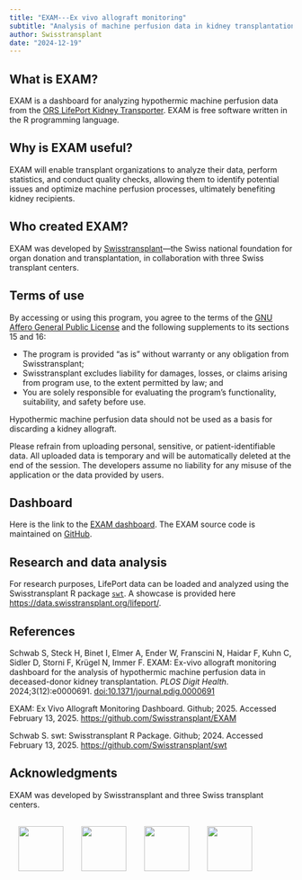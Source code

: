 ```yaml
---
title: "EXAM---Ex vivo allograft monitoring"
subtitle: "Analysis of machine perfusion data in kidney transplantation."
author: Swisstransplant
date: "2024-12-19"
---
```


## What is EXAM?

EXAM is a dashboard for analyzing hypothermic machine perfusion data from the [ORS LifePort Kidney Transporter](https://www.organ-recovery.com/lifeport-kidney-transporter/). EXAM is free software written in the R programming language.

## Why is EXAM useful?

EXAM will enable transplant organizations to analyze their data, perform statistics, and conduct quality checks, allowing them to identify potential issues and optimize machine perfusion processes, ultimately benefiting kidney recipients.

## Who created EXAM?

EXAM was developed by [Swisstransplant](https://www.swisstransplant.org/)---the Swiss national foundation for organ donation and transplantation, in collaboration with three Swiss transplant centers.

## Terms of use

By accessing or using this program, you agree to the terms of the [GNU Affero General Public License](https://www.gnu.org/licenses/agpl-3.0.html) and the following supplements to its sections 15 and 16:

* The program is provided "as is" without warranty or any obligation from Swisstransplant;
* Swisstransplant excludes liability for damages, losses, or claims arising from program use, to the extent permitted by law; and
* You are solely responsible for evaluating the program’s functionality, suitability, and safety before use.

::: {.callout-important appearance="simple" collapse=false}
Hypothermic machine perfusion data should not be used as a basis for discarding a kidney allograft. 

Please refrain from uploading personal, sensitive, or patient-identifiable data. All uploaded data is temporary and will be automatically deleted at the end of the session. The developers assume no liability for any misuse of the application or the data provided by users.
:::

## Dashboard

Here is the link to the [EXAM dashboard](https://swisstransplant.shinyapps.io/EXAM/). The EXAM source code is maintained on [GitHub](https://github.com/Swisstransplant/EXAM).

## Research and data analysis

For research purposes, LifePort data can be loaded and analyzed using the Swisstransplant R package [`swt`](https://github.com/Swisstransplant/swt). A showcase is provided here <https://data.swisstransplant.org/lifeport/>.

## References

Schwab S, Steck H, Binet I, Elmer A, Ender W, Franscini N, Haidar F, Kuhn C, Sidler D, Storni F, Krügel N, Immer F. EXAM: Ex-vivo allograft monitoring dashboard for the analysis of hypothermic machine perfusion data in deceased-donor kidney transplantation. *PLOS Digit Health*. 2024;3(12):e0000691. [doi:10.1371/journal.pdig.0000691](https://doi.org/10.1371/journal.pdig.0000691)

EXAM: Ex Vivo Allograft Monitoring Dashboard. Github; 2025. Accessed February 13, 2025. <https://github.com/Swisstransplant/EXAM>

Schwab S. swt: Swisstransplant R Package. Github; 2024. Accessed February 13, 2025. <https://github.com/Swisstransplant/swt>

## Acknowledgments

EXAM was developed by Swisstransplant and three Swiss transplant centers.

![](../images/SWT_2955_2021.png){height=80 style="float:left; padding:16px"}

![](../images/HUG.png){height=80 style="float:left; padding:16px"}
![](../images/Insel.png){height=80 style="float:left; padding:16px"}
![](../images/KSSG.png){height=80 style="float:left; padding:16px"}
